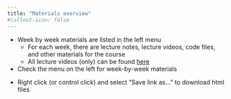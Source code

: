 ```yaml
---
title: "Materials overview"
#callout-icon: false
---
```


* Week by week materials are listed in the left menu
    * For each week, there are lecture notes, lecture videos, code files, and other materials for the course
    * All lecture videos (only) can be found [here](https://www.youtube.com/playlist?list=PLKrGRYggZL-G6-zdw9C_O6YJvh_b5g6OE)
* Check the menu on the left for week-by-week materials

::: {.callout-note}
* Right click (or control click) and select "Save link as..." to download html files
:::